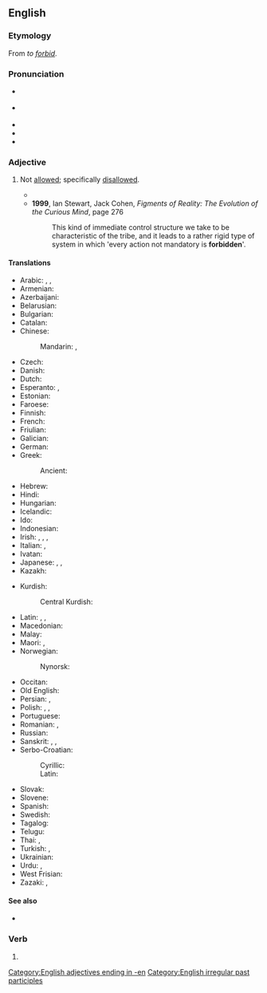 ==English==
{{wikipedia}}

===Etymology===
From ''to [[forbid]]''.

===Pronunciation===
* {{a|GA}} {{IPA|en|/fɝˈbɪdən/}}
* {{a|RP}} {{IPA|en|/fəˈbɪdən/}}
* {{audio|en|en-us-forbidden.ogg|Audio (US)}}
* {{audio|en|en-uk-forbidden.ogg|Audio (UK)}}
* {{rhymes|en|ɪdən|s=3}}

===Adjective===
{{en-adj}}

# Not [[allowed#Adjective|allowed]]; specifically [[disallowed]].
#: {{syn|en|prohibited|verboten|proscribed}}
#* {{RQ:Milton Paradise Regained|book=Samson Agonistes|page=83|lines=415–420|passage=Maſters commands come with a power reſiſtleſs / To ſuch as owe them abſolute ſubjection; / And for a life who will not change his purpoſe? / (So mutable are all the ways of men) / Yet this be ſure, in nothing to comply / Scandalous or '''forbidden''' in our Law.}}
#* '''1999''', Ian Stewart, Jack Cohen, ''Figments of Reality: The Evolution of the Curious Mind'', page 276
#*: This kind of immediate control structure we take to be characteristic of the tribe, and it leads to a rather rigid type of system in which 'every action not mandatory is '''forbidden''''.

====Translations====
{{trans-top|not allowed}}
* Arabic: {{t|ar|مَحْظُور}}, {{t+|ar|مُحَرَّم}}, {{t|ar|مَمْنُوع}}
* Armenian: {{t+|hy|արգելված}}
* Azerbaijani: {{t+|az|qadağan}}
* Belarusian: {{t|be|забаро́нены}}
* Bulgarian: {{t+|bg|забранен}}
* Catalan: {{t+|ca|prohibit}}
* Chinese:
*: Mandarin: {{t+|cmn|被禁止|tr=bèi jìnzhǐ}}, {{t+|cmn|禁止|tr=jìnzhǐ}}
* Czech: {{t+|cs|zakázaný}}
* Danish: {{t|da|forbudt}}
* Dutch: {{t+|nl|verboden}}
* Esperanto: {{t|eo|malpermesa}}, {{t|eo|malpermesita}}
* Estonian: {{t|et|keelatud}}
* Faroese: {{t|fo|forboðin}}
* Finnish: {{t+|fi|kielletty}}
* French: {{t+|fr|interdit}}
* Friulian: {{t|fur|improibît}}
* Galician: {{t|gl|prohibido}}
* German: {{t+|de|verboten}}
* Greek:
*: Ancient: {{t|grc|ἀπόρρητος}}
* Hebrew: {{t+|he|אסור|tr=asur}}
* Hindi: {{t+|hi|मना}}
* Hungarian: {{t+|hu|tilos}}
* Icelandic: {{t|is|forboðinn}}
* Ido: {{t|io|interdiktita}}
* Indonesian: {{t+|id|dilarang}}
* Irish: {{t|ga|coiscthe}}, {{t|ga|crosta}}, {{t|ga|faoi chosc}}, {{t|ga|toirmiscthe}}
* Italian: {{t+|it|vietato}}, {{t+|it|proibito}}
* Ivatan: {{t|ivv|vadawen}}
* Japanese: {{t+|ja|禁じる|alt=禁じられた|tr=kinjirareta}}, {{t+|ja|禁止|alt=禁止された|tr=kinshi sareta}}, {{t+|ja|禁断|alt=禁断の|tr=kindan no}}
* Kazakh: {{t|kk|тыйылған}}
{{trans-mid}}
* Kurdish:
*: Central Kurdish: {{t+|ckb|قەدەغە}}
* Latin: {{t|la|vetitus}}, {{t|la|interdictus}}, {{t|la|impermissus}}
* Macedonian: {{t|mk|забранет}}
* Malay: {{t|ms|dilarang}}
* Maori: {{t|mi|rāhui}}, {{t+|mi|tapu}}
* Norwegian: {{t|no|forbudt}}
*: Nynorsk: {{t|nn|forboden}}
* Occitan: {{t|oc|proïbit}}
* Old English: {{t|ang|forboden}}
* Persian: {{t+|fa|ممنوعه|tr=mamnu'eh}}, {{t+|fa|ممنوع|tr=mamnu'}}
* Polish: {{t+|pl|zabroniony}}, {{t+|pl|zakazany}}, {{t|pl|wzbroniony}}
* Portuguese: {{t+|pt|proibido}}
* Romanian: {{t+|ro|interzis}}, {{t|ro|nepermis}}
* Russian: {{t+|ru|запрещённый}}
* Sanskrit: {{t+|sa|निषिद्ध}}, {{t+|sa|प्रतिषिद्ध}}, {{t|sa|न कर्तव्यम्}}
* Serbo-Croatian:
*: Cyrillic: {{t|sh|забрањен}}
*: Latin: {{t+|sh|zabranjen}}
* Slovak: {{t|sk|zakázaný}}
* Slovene: {{t+|sl|prepovedan}}
* Spanish: {{t+|es|prohibido}}
* Swedish: {{t+|sv|förbjuden}}
* Tagalog: {{t|tl|bawal}}
* Telugu: {{t+|te|నిషిద్ధము}}
* Thai: {{t|th|ต้องห้าม}}, {{t+|th|หวงห้าม}}
* Turkish: {{t+|tr|yasak}}, {{t+|tr|kadağa}}
* Ukrainian: {{t|uk|заборо́нений}}
* Urdu: {{t|ur|منع|tr=manā}}, {{t|ur|ممنوع|tr=mamnūʻ}}
* West Frisian: {{t|fy|ferbean}}
* Zazaki: {{t|zza|tomet|f}}, {{t|zza|qedeğe}}
{{trans-bottom}}

====See also====
* {{l|en|taboo}}

===Verb===
{{head|en|verb form}}

# {{inflection of|en|forbid||past|part}}

[[Category:English adjectives ending in -en]]
[[Category:English irregular past participles]]